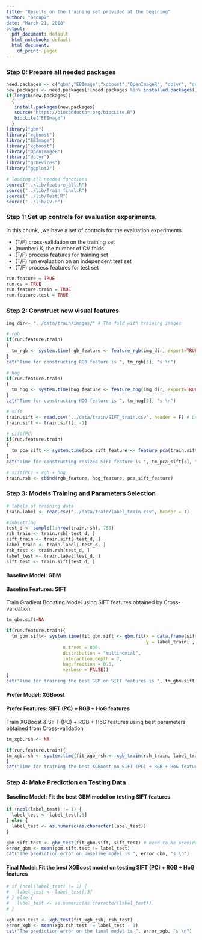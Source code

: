 ```yaml
---
title: "Results on the training set provided at the begining"
author: "Group2"
date: "March 21, 2018"
output:
  pdf_document: default
  html_notebook: default
  html_document:
    df_print: paged
---
```



### Step 0: Prepare all needed packages
```r
need.packages <- c("gbm","EBImage","xgboost","OpenImageR", "dplyr", "grDevices", "ggplot2", "adabag")
new.packages <- need.packages[!(need.packages %in% installed.packages()[,"Package"])]
if(length(new.packages))
  {
   install.packages(new.packages)
   source("https://bioconductor.org/biocLite.R")
   biocLite("EBImage")
  }
library("gbm")
library("xgboost")
library("EBImage")
library("xgboost")
library("OpenImageR")
library("dplyr")
library("grDevices")
library("ggplot2")
```

```r
# loading all needed functions
source("../lib/feature_all.R")
source("../lib/Train_final.R")
source("../lib/Test.R")
source("../lib/CV.R")
```

### Step 1: Set up controls for evaluation experiments.

In this chunk, ,we have a set of controls for the evaluation experiments. 

+ (T/F) cross-validation on the training set
+ (number) K, the number of CV folds
+ (T/F) process features for training set
+ (T/F) run evaluation on an independent test set
+ (T/F) process features for test set

```r
run.feature = TRUE
run.cv = TRUE    
run.feature.train = TRUE    
run.feature.test = TRUE 
```


### Step 2: Construct new visual features

```r
img_dir<- "../data/train/images/" # The fold with training images

# rgb
if(run.feature.train)
{
  tm_rgb <- system.time(rgb_feature <- feature_rgb(img_dir, export=TRUE))
}
cat("Time for constructing RGB feature is ", tm_rgb[3], "s \n")

# hog
if(run.feature.train)
{
  tm_hog <- system.time(hog_feature <- feature_hog(img_dir, export=TRUE))
}
cat("Time for constructing HOG feature is ", tm_hog[3], "s \n")

# sift
train.sift <- read.csv("../data/train/SIFT_train.csv", header = F) # Load SIFT features
train.sift <- train.sift[, -1]

# sift(PC)
if(run.feature.train)
{
  tm_pca_sift <- system.time(pca_sift_feature <- feature_pca(train.sift))
}
cat("Time for constructing resized SIFT feature is ", tm_pca_sift[3], "s \n")

# sift(PC) + rgb + hog
train.rsh <- cbind(rgb_feature, hog_feature, pca_sift_feature)

```


### Step 3: Models Training and Parameters Selection

```r
# labels of training data
train.label <- read.csv("../data/train/label_train.csv", header = T)

#subsetting
test_d <- sample(1:nrow(train.rsh), 750)
rsh_train <- train.rsh[-test_d, ]
sift_train <- train.sift[-test_d, ]
label_train <- train.label[-test_d, ]
rsh_test <- train.rsh[test_d, ]
label_test <- train.label[test_d, ]
sift_test <- train.sift[test_d, ]
```

#### Baseline Model: GBM
#### Baseline Features: SIFT

Train Gradient Boosting Model using SIFT features obtained by Cross-validation.
```r
tm_gbm.sift=NA

if(run.feature.train){
  tm_gbm.sift<- system.time(fit_gbm.sift <- gbm.fit(x = data.frame(sift_train),   
                                                    y = label_train[ , 3],
                     n.trees = 800,
                     distribution = "multinomial",
                     interaction.depth = 7, 
                     bag.fraction = 0.5,
                     verbose = FALSE))
}
cat("Time for training the best GBM on SIFT features is ", tm_gbm.sift[3], "s \n")
```

#### Prefer Model: XGBoost
#### Prefer Features: SIFT (PC) + RGB + HoG features

Train XGBoost & SIFT (PC) + RGB + HoG features using best parameters obtained from Cross-validation
```r
tm_xgb.rsh <- NA

if(run.feature.train){
tm_xgb.rsh <- system.time(fit_xgb_rsh <- xgb_train(rsh_train, label_train))
}
cat("Time for training the best XGBoost on SIFT (PC) + RGB + HoG features is ", tm_xgb.rsh[3], "s \n")
```



### Step 4: Make Prediction on Testing Data
#### Baseline Model: Fit the best GBM model on testing SIFT features
```r
if (ncol(label_test) != 1) {
  label_test <- label_test[,3]
} else {
  label_test <- as.numeric(as.character(label_test))
}

gbm.sift.test <- gbm_test(fit_gbm.sift, sift_test) # need to be provided 
error_gbm <- mean(gbm.sift.test != label_test)
cat("The prediction error on baseline model is ", error_gbm, "s \n")
```

#### Final Model: Fit the best XGBoost model on testing SIFT (PC) + RGB + HoG features
```r
# if (ncol(label_test) != 1) {
#   label_test <- label_test[,3]
# } else {
#   label_test <- as.numeric(as.character(label_test))
# }

xgb.rsh.test <- xgb_test(fit_xgb_rsh, rsh_test)
error_xgb <- mean(xgb.rsh.test != label_test - 1)
cat("The prediction error on the final model is ", error_xgb, "s \n")

```
